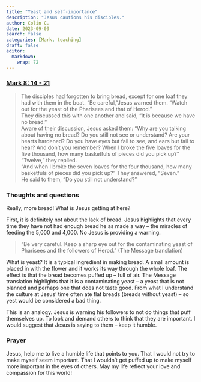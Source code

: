 ```yaml
---
title: "Yeast and self-importance"
description: "Jesus cautions his disciples."
author: Colin C.
date: 2023-09-09
search: false
categories: [Mark, teaching]
draft: false
editor: 
  markdown: 
    wrap: 72
---
```


### [Mark 8: 14 - 21](https://www.bible.com/bible/111/MRK.8.NIV)

> The disciples had forgotten to bring bread, except for one loaf they had with them in the boat. “Be careful,”Jesus warned them. “Watch out for the yeast of the Pharisees and that of Herod.”\
> They discussed this with one another and said, “It is because we have no bread.”\
> Aware of their discussion, Jesus asked them: “Why are you talking about having no bread? Do you still not see or understand? Are your hearts hardened? Do you have eyes but fail to see, and ears but fail to hear? And don’t you remember? When I broke the five loaves for the five thousand, how many basketfuls of pieces did you pick up?”\
> “Twelve,” they replied.\
> “And when I broke the seven loaves for the four thousand, how many basketfuls of pieces did you pick up?”
> They answered, “Seven.”\
> He said to them, “Do you still not understand?”

### Thoughts and questions 

Really, more bread! What is Jesus getting at here?

First, it is definitely not about the lack of bread.  Jesus highlights that every time they have not had enough bread he as made a way -- the miracles of feeding the 5,000 and 4,000.  No Jesus is providing a warning.  

> "Be very careful. Keep a sharp eye out for the contaminating yeast of Pharisees and the followers of Herod." (The Message translation)

What is yeast?  It is a typical ingredient in making bread.  A small amount is placed in with the flower and it works its way through the whole loaf.  The effect is that the bread becomes puffed up -- full of air.  The Message translation highlights that it is a contaminating yeast -- a yeast that is not planned and perhaps one that does not taste good.  From what I understand the culture at Jesus' time often ate flat breads (breads without yeast) -- so yest would be considered a bad thing.  

This is an analogy.  Jesus is warning his followers to not do things that puff themselves up.  To look and demand others to think that they are important.  I would suggest that Jesus is saying to them -- keep it humble.  

### Prayer

Jesus, help me to live a humble life that points to you.  That I would not try to make myself seem important.  That I wouldn't get puffed up to make myself more important in the eyes of others.  May my life reflect your love and compassion for this world! 

